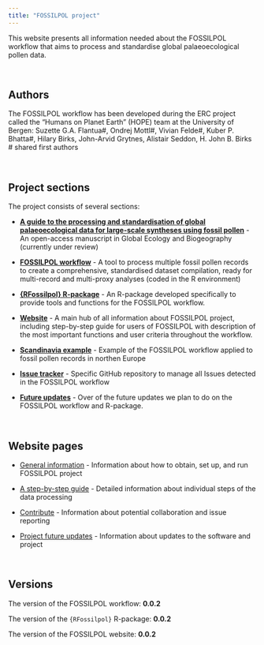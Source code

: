 ```yaml
---
title: "FOSSILPOL project"
---
```


This website presents all information needed about the FOSSILPOL workflow that aims to process and standardise global palaeoecological pollen data.

<br>

## Authors
The FOSSILPOL workflow has been developed during the ERC project called the "Humans on Planet Earth" (HOPE) team at the University of Bergen:
Suzette G.A. Flantua#, Ondrej Mottl#, Vivian Felde#, Kuber P. Bhatta#, Hilary Birks, John-Arvid Grytnes, Alistair Seddon, H. John B. Birks
\# shared first authors

<br>

## Project sections

The project consists of several sections:

* **[A guide to the processing and standardisation of global palaeoecological data for large-scale syntheses using fossil pollen]()** - An open-access manuscript in Global Ecology and Biogeography (currently under review) 

* **[FOSSILPOL workflow](https://github.com/HOPE-UIB-BIO/FOSSILPOL-workflow)** - A tool to process multiple fossil pollen records to create a comprehensive, standardised dataset compilation, ready for multi-record and multi-proxy analyses (coded in the R environment)

* **[{RFossilpol} R-package](https://github.com/HOPE-UIB-BIO/R-Fossilpol-package)** - An R-package developed specifically to provide tools and functions for the FOSSILPOL workflow.

* **[Website](https://hope-uib-bio.github.io/FOSSILPOL-website/step_by_step_guide.html)** - A main hub of all information about FOSSILPOL project, including step-by-step guide for users of FOSSILPOL with description of the most important functions and user criteria throughout the workflow.

* **[Scandinavia example](https://github.com/HOPE-UIB-BIO/FOSSILPOL-example-Scandinavia)** - Example of the FOSSILPOL workflow applied to fossil pollen records in northen Europe

* **[Issue tracker](https://github.com/HOPE-UIB-BIO/FOSSILPOL-issues)** - Specific GitHub repository to manage all Issues detected in the FOSSILPOL workflow

* **[Future updates](https://github.com/orgs/HOPE-UIB-BIO/projects/3/views/1)** - Over of the future updates we plan to do on the FOSSILPOL workflow and R-package.

<br>

## Website pages

* [General information](about.html) - Information about how to obtain, set up, and run FOSSILPOL project

* [A step-by-step guide](step_by_step_guide.html) - Detailed information about individual steps of the data processing

* [Contribute](contributing.html) - Information about potential collaboration and issue reporting

* [Project future updates](road_map.html) - Information about updates to the software and project

<br>

## Versions
The version of the FOSSILPOL workflow: **0.0.2**

The version of the `{RFossilpol}` R-package: **0.0.2**

The version of the FOSSILPOL website: **0.0.2**


